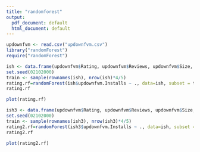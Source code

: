 ---
title: "randomforest"
output:
  pdf_document: default
  html_document: default
---

```{r}
updownfvm <- read.csv("updownfvm.csv")
library("randomForest")
require("randomForest")

ish <- data.frame(updownfvm$Rating, updownfvm$Reviews, updownfvm$Size, updownfvm$Installs,updownfvm$Type, updownfvm$Price, updownfvm$Content.Rating, updownfvm$Last.Updated, updownfvm$Android.Ver)
set.seed(02102000)
train <- sample(rownames(ish), nrow(ish)*4/5)
rating.rf=randomForest(ish$updownfvm.Installs ~ ., data=ish, subset = train)
rating.rf

plot(rating.rf)

ish3 <- data.frame(updownfvm$Rating, updownfvm$Reviews, updownfvm$Size, updownfvm$Installs,updownfvm$Type, updownfvm$Price, updownfvm$Content.Rating, updownfvm$Last.Updated, updownfvm$Android.Ver)
set.seed(02102000)
train <- sample(rownames(ish3), nrow(ish3)*4/5)
rating2.rf=randomForest(ish3$updownfvm.Installs ~ ., data=ish, subset = train)
rating2.rf

plot(rating2.rf)
```